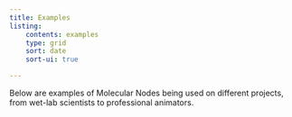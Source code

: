 ```yaml
---
title: Examples
listing: 
    contents: examples
    type: grid
    sort: date
    sort-ui: true

---
```

Below are examples of Molecular Nodes being used on different projects, from wet-lab scientists to professional animators.